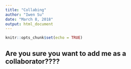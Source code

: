```yaml
---
title: "Collabing"
author: "Iwen Su"
date: "March 8, 2018"
output: html_document
---
```


```r
knitr::opts_chunk$set(echo = TRUE)
```

## Are you sure you want to add me as a collaborator????